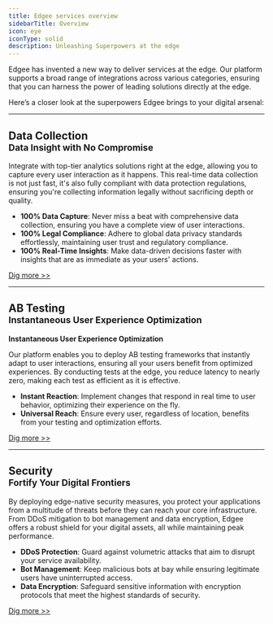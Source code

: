 ```yaml
---
title: Edgee services overview
sidebarTitle: Overview
icon: eye
iconType: solid
description: Unleashing Superpowers at the edge
---
```


Edgee has invented a new way to deliver services at the edge. Our platform supports a broad range of 
integrations across various categories, ensuring that you can harness the power of leading solutions directly at the edge.

Here’s a closer look at the superpowers Edgee brings to your digital arsenal:

---

## Data Collection <br /><sup>Data Insight with No Compromise</sup>

Integrate with top-tier analytics solutions right at the edge, allowing you to capture every user interaction as it happens. 
This real-time data collection is not just fast, it's also fully compliant with data protection regulations, 
ensuring you're collecting information legally without sacrificing depth or quality.

- **100% Data Capture**: Never miss a beat with comprehensive data collection, ensuring you have a complete view of user interactions.
- **100% Legal Compliance**: Adhere to global data privacy standards effortlessly, maintaining user trust and regulatory compliance.
- **100% Real-Time Insights**: Make data-driven decisions faster with insights that are as immediate as your users' actions.

[Dig more >>](/services/data-collection)

---

## AB Testing <br /><sup>Instantaneous User Experience Optimization</sup>

**Instantaneous User Experience Optimization**

Our platform enables you to deploy AB testing frameworks that instantly adapt to user interactions, 
ensuring all your users benefit from optimized experiences. By conducting tests at the edge, you reduce latency to nearly zero, 
making each test as efficient as it is effective.

- **Instant Reaction**: Implement changes that respond in real time to user behavior, optimizing their experience on the fly.
- **Universal Reach**: Ensure every user, regardless of location, benefits from your testing and optimization efforts.

[Dig more >>](/services/ab-testing)

---

## Security <br /><sup>Fortify Your Digital Frontiers</sup>

By deploying edge-native security measures, you protect your applications from a multitude of threats before they can reach your core infrastructure. 
From DDoS mitigation to bot management and data encryption, Edgee offers a robust shield for your digital assets, all while maintaining peak performance.

- **DDoS Protection**: Guard against volumetric attacks that aim to disrupt your service availability.
- **Bot Management**: Keep malicious bots at bay while ensuring legitimate users have uninterrupted access.
- **Data Encryption**: Safeguard sensitive information with encryption protocols that meet the highest standards of security.

[Dig more >>](/services/security)
